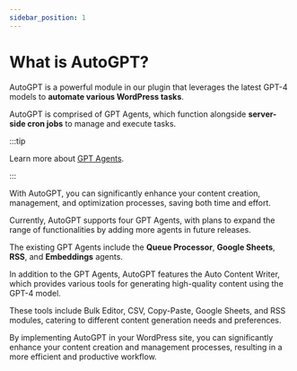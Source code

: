 ```yaml
---
sidebar_position: 1
---
```


# What is AutoGPT?

AutoGPT is a powerful module in our plugin that leverages the latest GPT-4 models to **automate various WordPress tasks**.

AutoGPT is comprised of GPT Agents, which function alongside **server-side cron jobs** to manage and execute tasks.

:::tip

Learn more about [GPT Agents](/docs/autogpt/gpt-agents).

:::

With AutoGPT, you can significantly enhance your content creation, management, and optimization processes, saving both time and effort.

Currently, AutoGPT supports four GPT Agents, with plans to expand the range of functionalities by adding more agents in future releases.

The existing GPT Agents include the **Queue Processor**, **Google Sheets**, **RSS**, and **Embeddings** agents.

In addition to the GPT Agents, AutoGPT features the Auto Content Writer, which provides various tools for generating high-quality content using the GPT-4 model.

These tools include Bulk Editor, CSV, Copy-Paste, Google Sheets, and RSS modules, catering to different content generation needs and preferences.

By implementing AutoGPT in your WordPress site, you can significantly enhance your content creation and management processes, resulting in a more efficient and productive workflow.